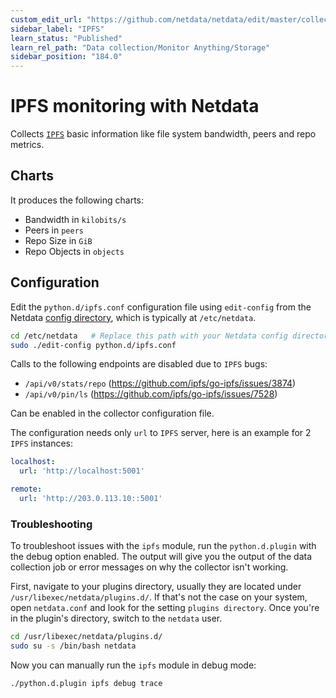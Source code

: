 ```yaml
---
custom_edit_url: "https://github.com/netdata/netdata/edit/master/collectors/python.d.plugin/ipfs/README.md"
sidebar_label: "IPFS"
learn_status: "Published"
learn_rel_path: "Data collection/Monitor Anything/Storage"
sidebar_position: "184.0"
---
```



# IPFS monitoring with Netdata

Collects [`IPFS`](https://ipfs.io) basic information like file system bandwidth, peers and repo metrics.

## Charts

It produces the following charts:

-   Bandwidth in `kilobits/s`
-   Peers in `peers`
-   Repo Size in `GiB`
-   Repo Objects in `objects`

## Configuration

Edit the `python.d/ipfs.conf` configuration file using `edit-config` from the Netdata [config
directory](/docs/nightly/getting-started/manage-and-configure/configuration), which is typically at `/etc/netdata`.

```bash
cd /etc/netdata   # Replace this path with your Netdata config directory, if different
sudo ./edit-config python.d/ipfs.conf
```



Calls to the following endpoints are disabled due to `IPFS` bugs:

-   `/api/v0/stats/repo` (https://github.com/ipfs/go-ipfs/issues/3874)
-   `/api/v0/pin/ls` (https://github.com/ipfs/go-ipfs/issues/7528)

Can be enabled in the collector configuration file.

The configuration needs only `url` to `IPFS` server, here is an example for 2 `IPFS` instances:

```yaml
localhost:
  url: 'http://localhost:5001'

remote:
  url: 'http://203.0.113.10::5001'
```




### Troubleshooting

To troubleshoot issues with the `ipfs` module, run the `python.d.plugin` with the debug option enabled. The 
output will give you the output of the data collection job or error messages on why the collector isn't working.

First, navigate to your plugins directory, usually they are located under `/usr/libexec/netdata/plugins.d/`. If that's 
not the case on your system, open `netdata.conf` and look for the setting `plugins directory`. Once you're in the 
plugin's directory, switch to the `netdata` user.

```bash
cd /usr/libexec/netdata/plugins.d/
sudo su -s /bin/bash netdata
```

Now you can manually run the `ipfs` module in debug mode:

```bash
./python.d.plugin ipfs debug trace
```

